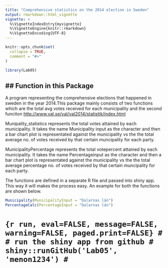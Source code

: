 ```yaml
---
title: "Comprehensive statistics on the 2014 election in Sweden"
output: rmarkdown::html_vignette
vignette: >
  %\VignetteIndexEntry{myvignette}
  %\VignetteEngine{knitr::rmarkdown}
  %\VignetteEncoding{UTF-8}
---
```


```r
knitr::opts_chunk$set(
  collapse = TRUE,
  comment = "#>"
)
```

```r
library(Lab05)
```

## Function in this Package
-------
<p> A program representing the comprehensive elections that happened in sweden in the year 2014.This package mainly consists of two functions which are the total avg votes received for each municipality and the second funciton [http://www.val.se/val/val2014/statistik/index.html](http://www.val.se/val/val2014/statistik/index.html)

<p> Munipality_statistics represents the total votes attained by each municipality. It takes the name Municipality input as the character and then a bar chart plot is representated against the  municipality vs the the total average no. of votes received by that certain muncipality for each party.

<p> MunicipalityPercentage represents the total votepercent attained by each municipality. It takes the name Percentageinput as the character and then a bar chart plot is representated against the  municipality vs the the total average percentage no. of votes received by that certain muncipality for each party.

<p> The functions are defined in a separate R file and passed into shiny app. This way it will makes the process easy. An example for both the functions are shown below.
```r
Municipality(MunicipalityInput = "Dalarnas län")
PercentageCalc(PercentageInput = "Dalarnas län")
```
# ```{r run, eval=FALSE, message=FALSE, warning=FALSE, paged.print=FALSE}
# # run the shiny app from github
# shiny::runGitHub('Lab05', 'menon1234')
# ```

